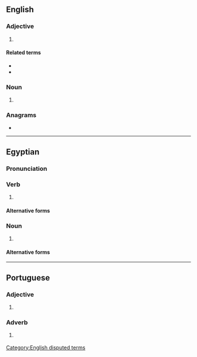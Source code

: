 {{also|Mt|MT|mT|mt.|.mt|Mt.}}
==English==

===Adjective===
{{en-adj|-}}

# {{lb|en|biology}} {{abbreviation of|en|[[mitochondrial]]}}

====Related terms====
* {{l|en|mtDNA}}
* {{l|en|mt-mrca}}

===Noun===
{{head|en|noun}}

# {{lb|en|biology}} {{abbreviation of|en|[[mitochondrion]] or [[mitochondria]]}}

===Anagrams===
* {{anagrams|en|a=mt|TM|Tm}}

[[Category:English disputed terms]]

----

==Egyptian==

===Pronunciation===
{{egy-IPA-E}}

===Verb===
{{egy-verb|3-lit|head=<hiero>m-t:A14</hiero>}}

# {{alt form|egy|mwt|gloss=to die}}

====Alternative forms====
{{egy-hieroforms
|<hiero>m-t:Z6</hiero>|read1=mt}}

===Noun===
{{egy-noun|m|head=<hiero>m-t:A14</hiero>}}

# {{alt form|egy|mwt|gloss=death}}

====Alternative forms====
{{egy-hieroforms
|<hiero>m-t:Z6</hiero>|read1=mt}}

----

==Portuguese==

===Adjective===
{{head|pt|adjective}}

# {{lb|pt|Internet slang|text messaging}} {{abbreviation of|pt|muito||many}}

===Adverb===
{{head|pt|adverb}}

# {{lb|pt|Internet slang|text messaging}} {{abbreviation of|pt|muito||very}}